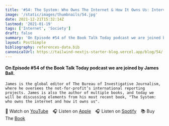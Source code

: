 ```yaml
---
title: '#54: The System: Who Owns The Internet & How It Owns Us: Interview with James Ball'
image: '/static/images/thumbnails/54.jpg'
date: 2021-12-21T15:32:14Z
lastmod: '2021-01-19'
tags: ['Internet', 'Society']
draft: false
summary: 'On Episode #54 of the Book Talk Today podcast we are joined by James Ball. James is the global editor of The Bureau of Investigative Journalism, where he oversees the not-for-profit’s international reporting projects. James is also the author of multiple books, and today we will be discussing elements from his most recent book, "The System: who owns the internet and how it owns us".'
layout: PostSimple
bibliography: references-data.bib
canonicalUrl: https://tailwind-nextjs-starter-blog.vercel.app/blog/54/
---
```


#### On Episode #54 of the Book Talk Today podcast we are joined by James Ball.

    James is the global editor of The Bureau of Investigative Journalism, where he oversees the not-for-profit’s international reporting projects. James is also the author of multiple books, and today we will be discussing elements from his most recent book, "The System: who owns the internet and how it owns us".

🎥&nbsp;Watch on [YouTube]&emsp;🎧&nbsp;Listen on [Apple]&emsp;🎧&nbsp;Listen on [Spotify]&emsp;📚&nbsp;Buy The [Book]&emsp;

[youtube]: https://youtu.be/K3NQYQ98uDA
[apple]: https://podcasts.apple.com/gb/podcast/54-the-system-who-owns-the-internet-how-it-owns/id1525619296?i=1000545632909
[spotify]: https://open.spotify.com/episode/5GP4VXTmXagwpI69b2pCbw?si=mOGZM4wYREOFlu54CR-JvA
[book]: https://amzn.to/3tozpAS
